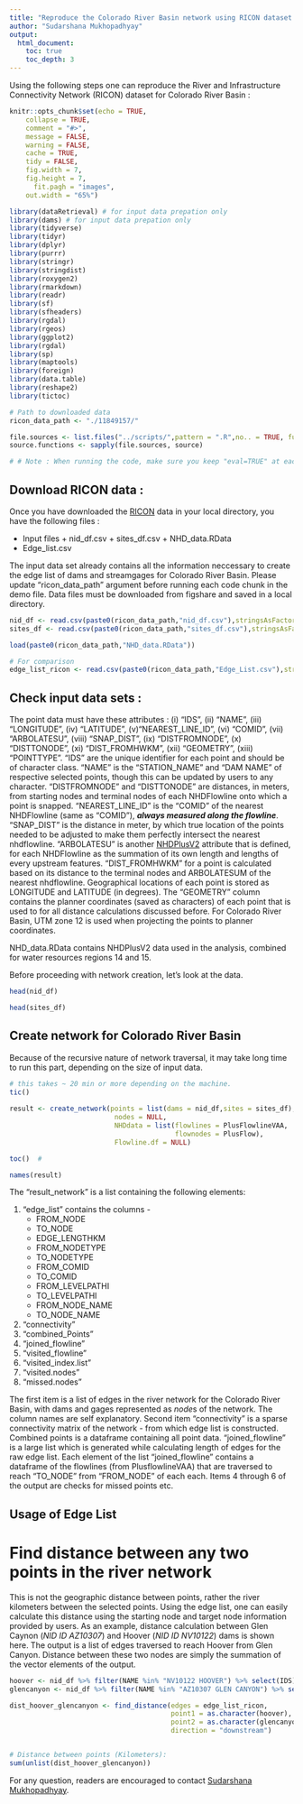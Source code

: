 ---
title: "Reproduce the Colorado River Basin network using RICON dataset "
author: "Sudarshana Mukhopadhyay"
output: 
  html_document:
    toc: true 
    toc_depth: 3
---
Using the following steps one can reproduce the River and Infrastructure Connectivity Network (RICON) dataset for Colorado River Basin :  
```{r setup, include=FALSE, warning=FALSE}
knitr::opts_chunk$set(echo = TRUE,
    collapse = TRUE,
    comment = "#>",
    message = FALSE,
    warning = FALSE,
    cache = TRUE,
    tidy = FALSE,
    fig.width = 7,
    fig.height = 7,
	  fit.pagh = "images",
    out.width = "65%")

library(dataRetrieval) # for input data prepation only 
library(dams) # for input data prepation only 
library(tidyverse)
library(tidyr)
library(dplyr)
library(purrr)
library(stringr)
library(stringdist)
library(roxygen2)
library(rmarkdown)
library(readr)
library(sf)
library(sfheaders)
library(rgdal)
library(rgeos)
library(ggplot2)
library(rgdal)
library(sp)
library(maptools)
library(foreign)
library(data.table)
library(reshape2)
library(tictoc)

# Path to downloaded data
ricon_data_path <- "./11849157/" 

file.sources <- list.files("../scripts/",pattern = ".R",no.. = TRUE, full.names = TRUE)
source.functions <- sapply(file.sources, source)

# # Note : When running the code, make sure you keep "eval=TRUE" at each code chunk! 

```

## Download RICON data : 
Once you have downloaded the  [RICON](https://figshare.com/articles/dataset/River_and_Infrastructure_Connectivity_Network_RICON_/11849157) data in your local directory, you have the following files :  

* Input files 
      + nid_df.csv
      + sites_df.csv
      + NHD_data.RData 
* Edge_list.csv 

The input data set already contains all the information neccessary to create the edge list of dams and streamgages for Colorado River Basin. Please update "ricon_data_path" argument before running each code chunk in the demo file. Data files must be downloaded from figshare and saved in a local directory. 

```{r load ricon data, echo=TRUE, eval=TRUE}
nid_df <- read.csv(paste0(ricon_data_path,"nid_df.csv"),stringsAsFactors = F)
sites_df <- read.csv(paste0(ricon_data_path,"sites_df.csv"),stringsAsFactors = F)

load(paste0(ricon_data_path,"NHD_data.RData"))

# For comparison 
edge_list_ricon <- read.csv(paste0(ricon_data_path,"Edge_List.csv"),stringsAsFactors = F)

```

##  Check input data sets : 
The point data must have these attributes : (i) "IDS", (ii) "NAME", (iii) "LONGITUDE", (iv) "LATITUDE", (v)"NEAREST_LINE_ID", (vi) "COMID", (vii) "ARBOLATESU", (viii)      "SNAP_DIST", (ix) "DISTFROMNODE", (x) "DISTTONODE", (xi) "DIST_FROMHWKM", (xii)  "GEOMETRY", (xiii) "POINTTYPE". "IDS" are the unique identifier for each point and  should be of character class. "NAME" is the "STATION_NAME" and "DAM NAME" of respective selected points, though this can be updated by users to any character. "DISTFROMNODE" and "DISTTONODE"  are distances, in meters, from starting nodes and terminal nodes of each NHDFlowline onto which a point is snapped. "NEAREST_LINE_ID" is the "COMID" of the nearest NHDFlowline (same as "COMID"), *__always measured along the flowline__*. "SNAP_DIST" is the distance in meter, by which true location of the points needed to be adjusted to make them perfectly intersect the nearest nhdflowline. "ARBOLATESU" is another [NHDPlusV2](https://www.epa.gov/waterdata/get-nhdplus-national-hydrography-dataset-plus-data#v2datamap) attribute that is defined, for each NHDFlowline as the summation of its own length and lengths of every upstream features. "DIST_FROMHWKM" for a point is calculated based on its distance to the terminal nodes and ARBOLATESUM of the nearest nhdflowline. Geographical locations of each point is stored as LONGITUDE and LATITUDE (in degrees). The "GEOMETRY" column contains the planner coordinates (saved as characters) of each point that is used to for all distance calculations discussed before. For Colorado River Basin, UTM zone 12 is used when projecting the points to planner coordinates. 

NHD_data.RData contains NHDPlusV2 data used in the analysis, combined for water resources regions 14 and 15. 

Before proceeding with network creation, let's look at the data. 

```{r check data, echo=TRUE, eval=TRUE}

head(nid_df) 

head(sites_df)  
```

## Create network for Colorado River Basin 

Because of the recursive nature of network traversal,  it may take long time to run this part, depending on the size of input data. 

```{r create network, echo=TRUE, eval=FALSE, include=TRUE}
# this takes ~ 20 min or more depending on the machine. 
tic()
 
result <- create_network(points = list(dams = nid_df,sites = sites_df), 
                          nodes = NULL,
                          NHDdata = list(flowlines = PlusFlowlineVAA, 
                                         flownodes = PlusFlow),
                          Flowline.df = NULL)

toc()  # 

names(result) 
``` 

The "result_network" is a list containing the following elements:  

1.  "edge_list" contains the columns - 
    + FROM_NODE 
    + TO_NODE 
    + EDGE_LENGTHKM 
    + FROM_NODETYPE
    + TO_NODETYPE
    + FROM_COMID 
    + TO_COMID 
    + FROM_LEVELPATHI
    + TO_LEVELPATHI
    + FROM_NODE_NAME 
    + TO_NODE_NAME 
2.  "connectivity" 
3.  "combined_Points" 
4.  "joined_flowline"
5.  "visited_flowline"
4.  "visited_index.list"
5.  "visited.nodes"
6.  "missed.nodes"

The first item is a list of edges in the river network for the Colorado River Basin, with dams and gages represented as *node*s of the network. The column names are self explanatory. Second item "connectivity" is a sparse connectivity matrix of the network - from which edge list is constructed. Combined points is a dataframe containing all point data. "joined_flowline" is a large list which is generated while calculating length of edges for the raw edge list. Each element of the list "joined_flowline" contains a dataframe of the flowlines (from PlusflowlineVAA) that are traversed to reach "TO_NODE" from "FROM_NODE" of each each. Items 4 through 6 of the output are checks for missed points etc.

## Usage of Edge List 
# Find distance between any two points in the river network 

This is not the geographic distance between points, rather the river kilometers between the selected points. Using the edge list, one can easily calculate this distance using the starting node and target node information provided by users. As an example, distance calculation between Glen Caynon (*NID ID AZ10307*) and Hoover (*NID ID NV10122*) dams is shown here. The output is a list of edges traversed to reach Hoover from Glen Canyon. Distance between these two nodes are simply the summation of the vector elements of the output. 

```{r usage 1 find distance, echo=TRUE, eval=TRUE, include=TRUE}

hoover <- nid_df %>% filter(NAME %in% "NV10122 HOOVER") %>% select(IDS)
glencanyon <- nid_df %>% filter(NAME %in% "AZ10307 GLEN CANYON") %>% select(IDS)

dist_hoover_glencanyon <- find_distance(edges = edge_list_ricon, 
                                        point1 = as.character(hoover), # TO_NODE
                                        point2 = as.character(glencanyon), # FROM_NODE
                                        direction = "downstream") 


# Distance between points (Kilometers): 
sum(unlist(dist_hoover_glencanyon)) 

```

For any question, readers are encouraged to contact [Sudarshana Mukhopadhyay](https://sudarshanamukhopadhyay.com/). 